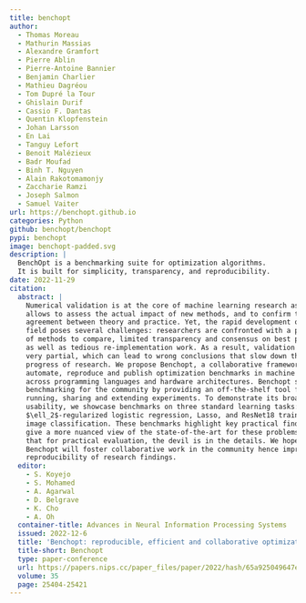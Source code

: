 ```yaml
---
title: benchopt
author:
  - Thomas Moreau
  - Mathurin Massias
  - Alexandre Gramfort
  - Pierre Ablin
  - Pierre-Antoine Bannier
  - Benjamin Charlier
  - Mathieu Dagréou
  - Tom Dupré la Tour
  - Ghislain Durif
  - Cassio F. Dantas
  - Quentin Klopfenstein
  - Johan Larsson
  - En Lai
  - Tanguy Lefort
  - Benoit Malézieux
  - Badr Moufad
  - Binh T. Nguyen
  - Alain Rakotomamonjy
  - Zaccharie Ramzi
  - Joseph Salmon
  - Samuel Vaiter
url: https://benchopt.github.io
categories: Python
github: benchopt/benchopt
pypi: benchopt
image: benchopt-padded.svg
description: |
  BenchOpt is a benchmarking suite for optimization algorithms.
  It is built for simplicity, transparency, and reproducibility.
date: 2022-11-29
citation:
  abstract: |
    Numerical validation is at the core of machine learning research as it
    allows to assess the actual impact of new methods, and to confirm the
    agreement between theory and practice. Yet, the rapid development of the
    field poses several challenges: researchers are confronted with a profusion
    of methods to compare, limited transparency and consensus on best practices,
    as well as tedious re-implementation work. As a result, validation is often
    very partial, which can lead to wrong conclusions that slow down the
    progress of research. We propose Benchopt, a collaborative framework to
    automate, reproduce and publish optimization benchmarks in machine learning
    across programming languages and hardware architectures. Benchopt simplifies
    benchmarking for the community by providing an off-the-shelf tool for
    running, sharing and extending experiments. To demonstrate its broad
    usability, we showcase benchmarks on three standard learning tasks:
    $\ell_2$-regularized logistic regression, Lasso, and ResNet18 training for
    image classification. These benchmarks highlight key practical findings that
    give a more nuanced view of the state-of-the-art for these problems, showing
    that for practical evaluation, the devil is in the details. We hope that
    Benchopt will foster collaborative work in the community hence improving the
    reproducibility of research findings.
  editor:
    - S. Koyejo
    - S. Mohamed
    - A. Agarwal
    - D. Belgrave
    - K. Cho
    - A. Oh
  container-title: Advances in Neural Information Processing Systems
  issued: 2022-12-6
  title: 'Benchopt: reproducible, efficient and collaborative optimization benchmarks'
  title-short: Benchopt
  type: paper-conference
  url: https://papers.nips.cc/paper_files/paper/2022/hash/65a925049647eab0aa06a9faf1cd470b-Abstract-Conference.html
  volume: 35
  page: 25404-25421
---
```

